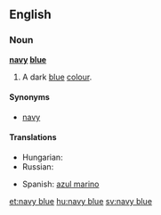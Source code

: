==English==

===Noun===
'''[[navy]] [[blue]]'''

# {{color}} A dark [[blue]] [[color|colour]].
#: {{color panel|2=000080}}

====Synonyms====
* [[navy]]

====Translations====
{{trans-top|a dark blue color}}
* Hungarian: {{t+|hu|tengerészkék}}
* Russian: {{t+|ru|синий|tr=sínij|sc=Cyrl}}
{{trans-mid}}
* Spanish: [[azul marino]] {{m}}
{{trans-bottom}}

[[et:navy blue]]
[[hu:navy blue]]
[[sv:navy blue]]